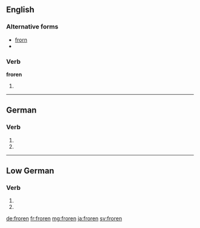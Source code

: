 ==English==

===Alternative forms===
* [[frorn]]
* {{R:Webster 1913|frorn}}

===Verb===
'''froren'''

# {{context|rare|lang=en}} {{past participle of|freeze|lang=en}}

----

==German==

===Verb===
{{head|de}}

# {{de-verb form of|frieren|1|p|v}}
# {{de-verb form of|frieren|3|p|v}}

----

==Low German==

===Verb===
{{head|nds|verb form}}

# {{form of|Past participle|freren|lang=nds}}
# {{form of|Past participle|fresen|lang=nds}}

[[de:froren]]
[[fr:froren]]
[[mg:froren]]
[[ja:froren]]
[[sv:froren]]